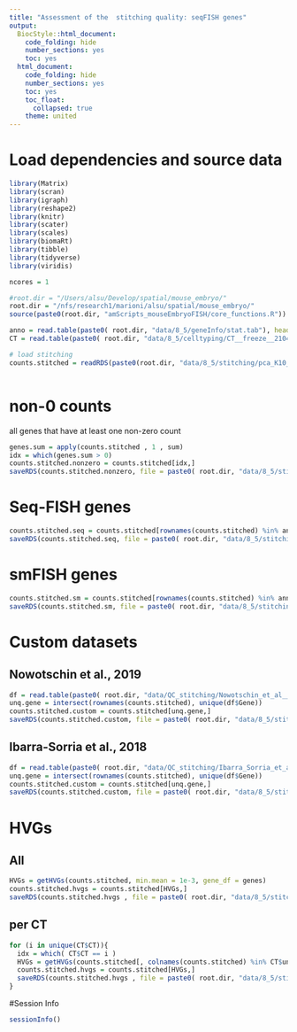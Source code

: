 ```yaml
---
title: "Assessment of the  stitching quality: seqFISH genes"
output:
  BiocStyle::html_document:
    code_folding: hide
    number_sections: yes
    toc: yes  
  html_document:
    code_folding: hide
    number_sections: yes
    toc: yes
    toc_float:
      collapsed: true
    theme: united
---
```



# Load dependencies and source data

```r

library(Matrix)
library(scran)
library(igraph)
library(reshape2)
library(knitr)
library(scater)
library(scales)
library(biomaRt)
library(tibble)
library(tidyverse)
library(viridis)

ncores = 1

#root.dir = "/Users/alsu/Develop/spatial/mouse_embryo/"
root.dir = "/nfs/research1/marioni/alsu/spatial/mouse_embryo/"
source(paste0(root.dir, "amScripts_mouseEmbryoFISH/core_functions.R"))

anno = read.table(paste0( root.dir, "data/8_5/geneInfo/stat.tab"), header = TRUE, sep = "\t", stringsAsFactors = FALSE, comment.char = "$")
CT = read.table(paste0( root.dir, "data/8_5/celltyping/CT__freeze__21042020.tab"), header = TRUE, sep = "\t", stringsAsFactors = FALSE, comment.char = "$")

# load stitching
counts.stitched = readRDS(paste0(root.dir, "data/8_5/stitching/pca_K10_mean.rds"))



```


# non-0 counts

all genes that have at least one non-zero count

```r

genes.sum = apply(counts.stitched , 1 , sum)
idx = which(genes.sum > 0)
counts.stitched.nonzero = counts.stitched[idx,]
saveRDS(counts.stitched.nonzero, file = paste0( root.dir, "data/8_5/stitching/pca_K10_mean__nonZero.rds"))

```


# Seq-FISH genes


```r

counts.stitched.seq = counts.stitched[rownames(counts.stitched) %in% anno$external_gene_name[anno$experiment == "seq"],]
saveRDS(counts.stitched.seq, file = paste0( root.dir, "data/8_5/stitching/pca_K10_mean__seq.rds"))

```

# smFISH genes


```r

counts.stitched.sm = counts.stitched[rownames(counts.stitched) %in% anno$external_gene_name[anno$experiment == "sm"],]
saveRDS(counts.stitched.sm, file = paste0( root.dir, "data/8_5/stitching/pca_K10_mean__sm.rds"))

```


# Custom datasets

## Nowotschin et al., 2019

```r

df = read.table(paste0( root.dir, "data/QC_stitching/Nowotschin_et_al__2019.tab"), header = TRUE, sep = "\t", stringsAsFactors = FALSE, comment.char = "$")
unq.gene = intersect(rownames(counts.stitched), unique(df$Gene))
counts.stitched.custom = counts.stitched[unq.gene,]
saveRDS(counts.stitched.custom, file = paste0( root.dir, "data/8_5/stitching/custom/pca_K10_mean__Nowotschin.rds"))


```


## Ibarra-Sorria et al., 2018

```r

df = read.table(paste0( root.dir, "data/QC_stitching/Ibarra_Sorria_et_al_2018.tab"), header = TRUE, sep = "\t", stringsAsFactors = FALSE, comment.char = "$")
unq.gene = intersect(rownames(counts.stitched), unique(df$Gene))
counts.stitched.custom = counts.stitched[unq.gene,]
saveRDS(counts.stitched.custom, file = paste0( root.dir, "data/8_5/stitching/custom/pca_K10_mean__Ibarra_Sorria.rds"))

```

# HVGs

## All 

```r

HVGs = getHVGs(counts.stitched, min.mean = 1e-3, gene_df = genes)
counts.stitched.hvgs = counts.stitched[HVGs,]
saveRDS(counts.stitched.hvgs , file = paste0( root.dir, "data/8_5/stitching/pca_K10_mean__hvgs.rds"))

```

## per CT

```r

for (i in unique(CT$CT)){
  idx = which( CT$CT == i )
  HVGs = getHVGs(counts.stitched[, colnames(counts.stitched) %in% CT$uniqueID[idx]], min.mean = 1e-3, gene_df = genes)
  counts.stitched.hvgs = counts.stitched[HVGs,]
  saveRDS(counts.stitched.hvgs , file = paste0( root.dir, "data/8_5/stitching/CT/pca_K10_mean__hvgs__", i , ".rds"))
}

```


#Session Info

```r
sessionInfo()
```
